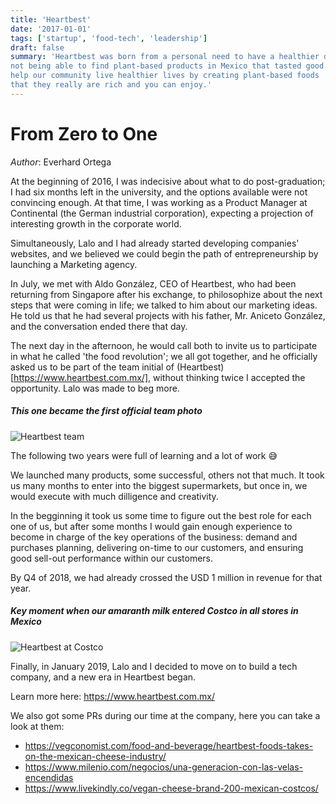 ```yaml
---
title: 'Heartbest'
date: '2017-01-01'
tags: ['startup', 'food-tech', 'leadership']
draft: false
summary: 'Heartbest was born from a personal need to have a healthier diet and
not being able to find plant-based products in Mexico that tasted good. our dream is
help our community live healthier lives by creating plant-based foods
that they really are rich and you can enjoy.'
---
```


# From Zero to One

_Author_: Everhard Ortega

At the beginning of 2016, I was indecisive about what to do post-graduation; I had six months left in the university, and the options available were not convincing enough. At that time, I was working as a Product Manager at Continental (the German industrial corporation), expecting a projection of interesting growth in the corporate world.

Simultaneously, Lalo and I had already started developing companies' websites, and we believed we could begin the path of entrepreneurship by launching a Marketing agency.

In July, we met with Aldo González, CEO of Heartbest, who had been returning from Singapore after his exchange, to philosophize about the next steps that were coming in life; we talked to him about our marketing ideas. He told us that he had several projects with his father, Mr. Aniceto González, and the conversation ended there that day.

The next day in the afternoon, he would call both to invite us to participate in what he called 'the food revolution'; we all got together, and he officially asked us to be part of the team initial of (Heartbest)[https://www.heartbest.com.mx/], without thinking twice I accepted the opportunity. Lalo was made to beg more.

##### This one became the first official team photo

![Heartbest team](../static/images/hb1.jpeg "Heartbest team")

The following two years were full of learning and a lot of work 😅 

We launched many products, some successful, others not that much. It took us many months to enter into the biggest supermarkets, but once in, we would execute with much dilligence and creativity.

In the begginning it took us some time to figure out the best role for each one of us, but after some months I would gain enough experience to become in charge of the key operations of the business: demand and purchases planning, delivering on-time to our customers, and ensuring good sell-out performance within our customers.

By Q4 of 2018, we had already crossed the USD 1 million in revenue for that year.

##### Key moment when our amaranth milk entered Costco in all stores in Mexico

![Heartbest at Costco](../static/images/hb2.png "Heartbest at Costco")

Finally, in January 2019, Lalo and I decided to move on to build a tech company, and a new era in Heartbest began.

Learn more here: https://www.heartbest.com.mx/

We also got some PRs during our time at the company, here you can take a look at them:

* https://vegconomist.com/food-and-beverage/heartbest-foods-takes-on-the-mexican-cheese-industry/
* https://www.milenio.com/negocios/una-generacion-con-las-velas-encendidas
* https://www.livekindly.co/vegan-cheese-brand-200-mexican-costcos/
